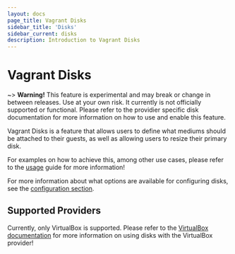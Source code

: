 ```yaml
---
layout: docs
page_title: Vagrant Disks
sidebar_title: 'Disks'
sidebar_current: disks
description: Introduction to Vagrant Disks
---
```


# Vagrant Disks

~> **Warning!** This feature is experimental and may break or
change in between releases. Use at your own risk. It currently is not officially
supported or functional. Please refer to the providier specific disk documentation
for more information on how to use and enable this feature.

Vagrant Disks is a feature that allows users to define what mediums should be attached
to their guests, as well as allowing users to resize their primary disk.

For examples on how to achieve this, among other use cases, please refer to the [usage](/docs/disks/usage)
guide for more information!

For more information about what options are available for configuring disks, see the
[configuration section](/docs/disks/configuration).

## Supported Providers

Currently, only VirtualBox is supported. Please refer to the [VirtualBox documentation](/docs/disks/virtualbox) for more information on using disks with the VirtualBox provider!
